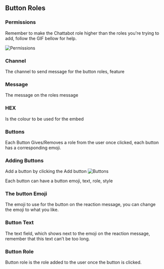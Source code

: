 ## Button Roles

### Permissions

Remember to make the Chattabot role higher than the roles you're trying to add, follow the GIF bellow for help.

![Permissions](/role.gif)


### Channel

The channel to send message for the button roles, feature
### Message

The message on the roles message
### HEX

Is the colour to be used for the embed


### Buttons 

Each Button Gives/Removes a role from the user once clicked, each button has a corresponding emoji.

### Adding Buttons

Add a button by clicking the Add button
![Buttons](/Buttons.png)

Each button can have a button emoji, text, role, style

### The button Emoji

The emoji to use for the button on the reaction message, you can change the emoji to what you like.

### Button Text

The text field, which shows next to the emoji on the reaction message, remember that this text can’t be too long.


### Button Role

Button role is the role added to the user once the button is clicked.


